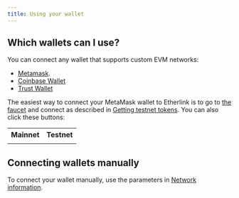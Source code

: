 ```yaml
---
title: Using your wallet
---
```



## Which wallets can I use?

You can connect any wallet that supports custom EVM networks:
- [Metamask](https://support.metamask.io/networks-and-sidechains/managing-networks/how-to-add-a-custom-network-rpc/).
- [Coinbase Wallet](https://www.coinbase.com/en-gb/learn/wallet/How-to-add-custom-networks-Coinbase-Wallet#:~:text=With%20Coinbase%20Wallet%2C%20EVM%2Dcompatible,added%20as%20a%20custom%20network.)
- [Trust Wallet](https://community.trustwallet.com/t/how-to-add-a-custom-network-on-the-trust-wallet-mobile-app/626781)

The easiest way to connect your MetaMask wallet to Etherlink is to go to [the faucet](https://faucet.etherlink.com/) and connect as described in [Getting testnet tokens](/get-started/getting-testnet-tokens).
You can also click these buttons:

<table>
<tbody>
<tr>
<th>Mainnet</th>
<th>Testnet</th>
</tr>
<tr>
<td>
<WalletConnectButton network="mainnet" title="Connect to Etherlink Mainnet"/>
</td>
<td>
<WalletConnectButton network="ghostnet" title="Connect to Etherlink Testnet"/>
</td>
</tr>
</tbody>
</table>

## Connecting wallets manually

To connect your wallet manually, use the parameters in [Network information](./network-information).
